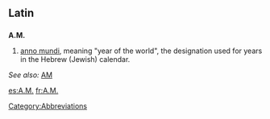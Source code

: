 ==Latin==

==={{abbreviation}}===
'''A.M.'''

# [[anno mundi]], meaning "year of the world", the designation used for years in the Hebrew (Jewish) calendar.
''See also:'' [[AM]]

[[Category:Abbreviations]]

[[es:A.M.]]
[[fr:A.M.]]